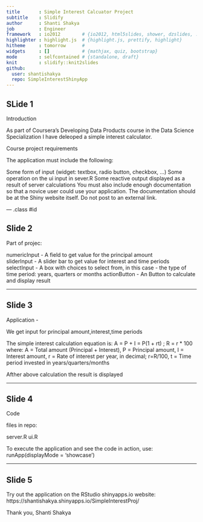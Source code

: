 ```yaml
---
title       : Simple Interest Calcuator Project
subtitle    : Slidify
author      : Shanti Shakya
job         : Engineer
framework   : io2012        # {io2012, html5slides, shower, dzslides, ...}
highlighter : highlight.js  # {highlight.js, prettify, highlight}
hitheme     : tomorrow      # 
widgets     : []            # {mathjax, quiz, bootstrap}
mode        : selfcontained # {standalone, draft}
knit        : slidify::knit2slides
github:
  user: shantishakya
  repo: SimpleInterestShinyApp
---
```


## SLide 1

Introduction

As part of Coursera's Developing Data Products course in the Data Science Specialization I have deleoped a simple interest calculator.

Course project requirements

The application must include the following:

Some form of input (widget: textbox, radio button, checkbox, ...)
Some operation on the ui input in sever.R
Some reactive output displayed as a result of server calculations
You must also include enough documentation so that a novice user could use your application.
The documentation should be at the Shiny website itself. Do not post to an external link.


--- .class #id 

## Slide 2

Part of projec:

numericInput - A field to get value for the principal amount  
sliderInput - A slider bar to get value for interest and time periods 
selectInput - A box with choices to select from, in this case - the type of time period: years, quarters or months
actionButton - An Button to calculate and display result

---  

## Slide 3

Application - 

We get input for principal amount,interest,time periods

The simple interest calculation equation is:
A = P + I = P(1 + rt) ; R = r * 100
where:
A = Total amount (Principal + Interest), P = Principal amount, I = Interest amount, r = Rate of interest per year, in decimal; r=R/100, t = Time period invested in years/quarters/months

Afther above calculation the result is displayed


---  

## Slide 4

Code

files in repo:

server.R
ui.R

To execute the application and see the code in action, use:
runApp(displayMode = 'showcase')

---  

## Slide 5

Try out the application on the RStudio shinyapps.io website:
https://shantishakya.shinyapps.io/SimpleInterestProj/


Thank you,
Shanti Shakya
